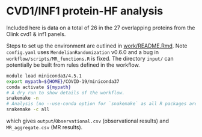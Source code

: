 # CVD1/INF1 protein-HF analysis

Included here is data on a total of 26 in the 27 overlapping proteins from the Olink cvd1 & inf1 panels.

Steps to set up the environment are outlined in [work/README.Rmd](work/README.Rmd). Note `config.yaml` uses `MendelianRandomization` v0.6.0 and a bug in `workflow/scripts/MR_functions.R` is fixed.
The directory `input/` can potentially be built from rules defined in the workflow.

```bash
module load miniconda3/4.5.1
export mypath=${HOME}/COVID-19/miniconda37
conda activate ${mypath}
# A dry run to show details of the workflow.
snakemake -n
# Analysis (no --use-conda option for `snakemake` as all R packages are locally available)
snakemake -c all
```

which gives `output`/`Observational.csv` (observational results) and `MR_aggregate.csv` (MR results).

